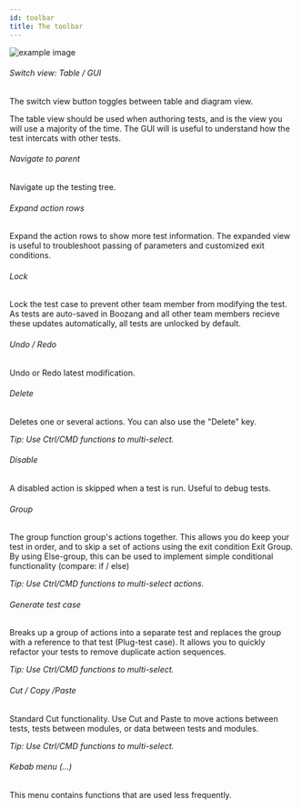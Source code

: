 ```yaml
---
id: toolbar
title: The toolbar
---
```



![example image](../images/toolbar.png "Tool bar")

###### Switch view: Table / GUI

The switch view button toggles between table and diagram view.

The table view should be used when authoring tests, and is the view you will use a majority of the time. The GUI will is useful to understand how the test intercats with other tests. 

###### Navigate to parent

Navigate up the testing tree. 

###### Expand action rows

Expand the action rows to show more test information. The expanded view is useful to troubleshoot passing of parameters and customized exit conditions. 

###### Lock

Lock the test case to prevent other team member from modifying the test. As tests are auto-saved in Boozang and all other team members recieve these updates automatically, all tests are unlocked by default. 

###### Undo / Redo

Undo or Redo latest modification. 

###### Delete

Deletes one or several actions.  You can also use the "Delete" key. 

*Tip: Use Ctrl/CMD functions to multi-select.*

###### Disable

A disabled action is skipped when a test is run. Useful to debug tests. 

###### Group

The group function group's actions together. This allows you do keep your test in order, and to skip a set of actions using the exit condition Exit Group. By using Else-group, this can be used to implement simple conditional functionality (compare: if / else)

*Tip: Use Ctrl/CMD functions to multi-select actions.*

###### Generate test case

Breaks up a group of actions into a separate test and replaces the group with a reference to that test (Plug-test case). It allows you to quickly refactor your tests to remove duplicate action sequences.

*Tip: Use Ctrl/CMD functions to multi-select.*

###### Cut / Copy /Paste

Standard Cut functionality. Use Cut and Paste to move actions between tests, tests between modules, or data between tests and modules.

*Tip: Use Ctrl/CMD functions to multi-select.*

###### Kebab menu (...)

This menu contains functions that are used less frequently.